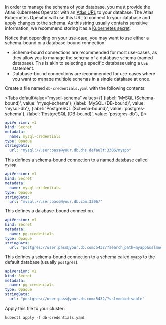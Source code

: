 
In order to manage the schema of your database, you must provide the Atlas Kubernetes Operator with an [Atlas URL](https://atlasgo.io/concepts/url)
to your database. The Atlas Kubernetes Operator will use this URL to connect to your database and apply changes to the schema.
As this string usually contains sensitive information, we recommend storing it as a [Kubernetes secret](https://kubernetes.io/docs/concepts/configuration/secret/).

Notice that depending on your use-case, you may want to use either a schema-bound or a database-bound connection.
* Schema-bound connections are recommended for most use-cases, as they allow you to manage the schema of a database
schema (named database). This is akin to selecting a specific database using a `USE` statement.
* Database-bound connections are recommended for use-cases where you want to manage multiple schemas in a single database
  at once.

Create a file named `db-credentials.yaml` with the following contents:

<Tabs
defaultValue="mysql-schema"
values={[
    {label: 'MySQL (Schema-bound)', value: 'mysql-schema'},
    {label: 'MySQL (DB-bound)', value: 'mysql-db'},
    {label: 'PostgreSQL (Schema-bound)', value: 'postgres-schema'},
    {label: 'PostgreSQL (DB-bound)', value: 'postgres-db'},
]}>
<TabItem value="mysql-schema">

```yaml title="db-credentials.yaml"
apiVersion: v1
kind: Secret
metadata:
  name: mysql-credentials
type: Opaque
stringData:
  url: "mysql://user:pass@your.db.dns.default:3306/myapp"
```
This defines a schema-bound connection to a named database called `myapp`.

</TabItem>
<TabItem value="mysql-db">

```yaml title="db-credentials.yaml"
apiVersion: v1
kind: Secret
metadata:
  name: mysql-credentials
type: Opaque
stringData:
  url: "mysql://user:pass@your.db.com:3306/"
```
This defines a database-bound connection.
</TabItem>
<TabItem value="postgres-schema">

```yaml title="db-credentials.yaml"
apiVersion: v1
kind: Secret
metadata:
  name: pg-credentials
type: Opaque
stringData:
  url: "postgres://user:pass@your.db.com:5432/?search_path=myapp&sslmode=disable"
```
This defines a schema-bound connection to a schema called `myapp` to the default database (usually `postgres`).

</TabItem>
<TabItem value="postgres-db">

```yaml title="db-credentials.yaml"
apiVersion: v1
kind: Secret
metadata:
  name: pg-credentials
type: Opaque
stringData:
  url: "postgres://user:pass@your.db.com:5432/?sslmode=disable"
```

</TabItem>
</Tabs>

Apply this file to your cluster:
```
kubectl apply -f db-credentials.yaml
```